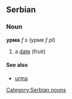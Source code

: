 ==Serbian==
===Noun===
'''урма''' ''f s'' (урме ''f pl'')
#a [[date]] (fruit)
====See also====
*[[urma]]
[[Category:Serbian nouns]]